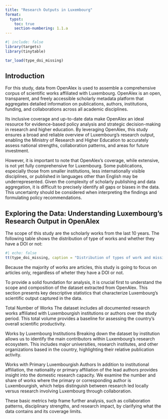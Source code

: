 ```yaml
---
title: "Research Outputs in Luxembourg"
format:
  typst:
    toc: true
    section-numbering: 1.1.a
---
```


```r
#| include: false
library(targets)
library(tinytable)

tar_load(type_doi_missing)
```

## Introduction

For this study, data from OpenAlex is used to assemble a comprehensive corpus of
scientific works affiliated with Luxembourg. OpenAlex is an open, transparent,
and freely accessible scholarly metadata platform that aggregates detailed
information on publications, authors, institutions, funding, and collaborations
across all academic disciplines.

Its inclusive coverage and up-to-date data make OpenAlex an ideal resource for
evidence-based policy analysis and strategic decision-making in research and
higher education. By leveraging OpenAlex, this study ensures a broad and
reliable overview of Luxembourg’s research output, enabling the Ministry of
Research and Higher Education to accurately assess national strengths,
collaboration patterns, and areas for future investment.

However, it is important to note that OpenAlex’s coverage, while extensive, is
not yet fully comprehensive for Luxembourg. Some publications, especially those
from smaller institutions, less internationally visible disciplines, or
published in languages other than English may be underrepresented. Given the
complexity of scholarly publishing and data aggregation, it is difficult to
precisely identify all gaps or biases in the data. This uncertainty should be
considered when interpreting the findings and formulating policy
recommendations.

## Exploring the Data: Understanding Luxembourg’s Research Output in OpenAlex

The scope of this study are the scholarly works from the last 10 years. The
following table shows the distribution of type of works and whether they have a
DOI or not:

```r
#| echo: false
tt(type_doi_missing, caption = "Distribution of types of work and missingness of DOI")
```

Because the majority of works are articles, this study is going to focus on
articles only, regardless of wheter they have a DOI or not.



To provide a solid foundation for analysis, it is crucial first to understand
the scope and composition of the dataset extracted from OpenAlex. This section
presents key descriptive statistics that characterize Luxembourg’s scientific
output captured in the data.

Total Number of Works The dataset includes all documented research works
affiliated with Luxembourgish institutions or authors over the study period.
This total volume provides a baseline for assessing the country’s overall
scientific productivity.

Works by Luxembourg Institutions Breaking down the dataset by institution allows
us to identify the main contributors within Luxembourg’s research ecosystem.
This includes major universities, research institutes, and other organizations
based in the country, highlighting their relative publication activity.

Works with Primary Luxembourgish Authors In addition to institutional
affiliation, the nationality or primary affiliation of the lead authors provides
insight into the domestic research capacity. We examine the number and share of
works where the primary or corresponding author is Luxembourgish, which helps
distinguish between research led locally versus research involving Luxembourg
through collaboration.

These basic metrics help frame further analysis, such as collaboration patterns,
disciplinary strengths, and research impact, by clarifying what the data
contains and its coverage limits.
